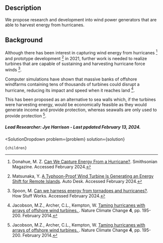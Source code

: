 

## Description
We propose research and development into wind power generators that are able to harvest energy from hurricanes.

## Background
Although there has been interest in capturing wind energy from hurricanes [^"1"] and prototype development [^"5"] in 2021, further work is needed to realize turbines that are capable of sustaining and harvesting hurricane force winds [^"3"]. 

Computer simulations have shown that massive banks of offshore windfarms containing tens of thousands of turbines could disrupt a hurricane, reducing its impact and speed when it reaches land [^"4"]. 

This has been proposed as an alternative to sea walls which, if the turbines were harvesting energy, would be economically feasible as they would generate income and provide protection, whereas seawalls are only used to provide protection [^"4"].

##### Lead Researcher: Jye Harrison - Last ppdated February 13, 2024.

[^"1"]: Donahue, M. Z. [Can We Capture Energy From a Hurricane?](https://www.smithsonianmag.com/innovation/can-we-capture-energy-hurricane-180960750/). Smithsonian Magazine. Accessed February 2024.

[^"2"]: van den Burg, E. [Are we able to harness energy from tornadoes and hurricanes?](https://sciencebriefss.com/nature/are-we-able-to-harness-energy-from-tornadoes-and-hurricanes/). Science Briefs. Accessed February 2024.

[^"3"]: Spoon, M. [Can we harness energy from tornadoes and hurricanes?](https://science.howstuffworks.com/environmental/energy/harness-energy-tornado-hurricane.htm). How Stuff Works. Accessed February 2024.

[^"4"]: Jacobson, M.Z., Archer, C.L., Kempton, W. [Taming hurricanes with arrays of offshore wind turbines. ](https://doi.org/10.1038/nclimate2120). Nature Climate Change **4**, pp. 195-200. February 2014. 

[^"5"]: Matsunaka, Y. [A Typhoon-Proof Wind Turbine Is Generating an Energy Shift for Remote Islands](https://www.autodesk.com/design-make/articles/typhoon-proof-wind-turbine). Auto Desk. Accessed February 2024.

  <SolutionDropdown 
    problem={problem} 
    solution={solution}
  >
    {children}
  </SolutionDropdown>